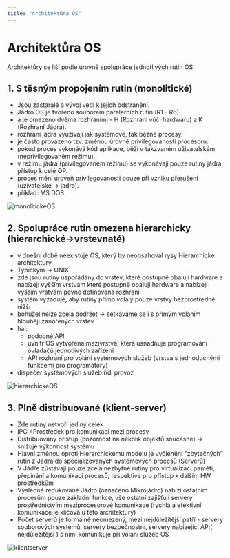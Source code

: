 ```yaml
---
title: "Architektůra OS"
---
```


# Architektůra OS
Architektůry se liší podle úrovně spolupráce jednotlivých rutin OS.

## 1. S těsným propojením rutin (monolitické)
- Jsou zastaralé a vývoj vedl k jejich odstranění.
- Jádro OS je tvořeno souborem paralerních rutin (R1 - R6).
- a je omezeno dvěma rozhraními - H (Rozhraní vůči hardwaru) a K (Rozhraní Jádra).
- rozhraní jádra využívají jak systémové, tak běžné procesy.
- je často provázeno tzv. změnou úrovně privilegovanosti procesoru.
- pokud proces vykonává kód aplikace, běží v takzvaném uživatelském (neprivilegovaném režimu).
- v režimu jádra (privilegovaném režimu) se vykonávají pouze rutiny jádra, přístup k celé OP.
- proces mění úroveň privilegovanosti pouze při vzniku přerušení (uzivatelske -> jadro).
- příklad: MS DOS

![monolitickeOS](imgs\monolitickeOS.png)

## 2. Spolupráce rutin omezena hierarchicky (hierarchické->vrstevnaté)
- v dnešní době neexistuje OS, který by neobsahoval rysy Hierarchické architektury
- Typickým → UNIX
- zde jsou rutiny uspořádány do vrstev, které postupně obalují hardware a nabízejí vyšším vrstvám které postupně obalují hardware a nabízejí vyšším vrstvám pevně definovaná rozhraní
- systém vyžaduje, aby rutiny přímo volaly pouze vrstvy bezprostředně nižší
- bohužel nelze zcela dodržet → setkáváme se i s přímým voláním hlouběji zanořených vrstev
- hal:
    - podobné API
    - uvnitř OS vytvořena mezivrstva, která usnadňuje programování ovladačů jednotlivých zařízení
    - API rozhraní pro volání systémových služeb (vrstva s jednoduchými funkcemi pro programátory)
- dispečer systémových služeb:řídí provoz

![hierarchickeOS](imgs\hierarchickeOS.png)


## 3. Plně distribuované (klient-server)
- Zde rutiny netvoří jediný celek
- IPC =Prostředek pro komunikaci mezi procesy
- Distribuovaný přístup (pozornost na několik objektů současně) → snižuje výkonnost systému
- Hlavní změnou oproti Hierarchickému modelu je vyčlenění "zbytečných" rutin z Jádra do specializovaných systémových procesů (Serverů)
- V Jádře zůstávají pouze zcela nezbytné rutiny pro virtualizaci paměti, přepínání a komunikaci procesů, respektive pro přístup k dalším HW prostředkům
- Výsledné redukované Jádro (označeno Mikrojádro) nabízí ostatním procesům pouze základní funkce, vše ostatní zajišťují servery prostřednictvím meziprocesorové komunikace (rychlá a efektivní komunikace je klíčová u této architektury)
- Počet serverů je formálně neomezený, mezi nejdůležitější patří - servery souborových systémů, servery bezpečnostní, servery nabízející API( nejdůležitější ) s nimi komunikuje při volání služeb OS

![klientserver](imgs\klientserverOS.png)
